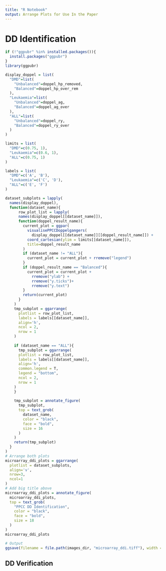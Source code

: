 ```yaml
---
title: "R Notebook"
output: Arrange Plots for Use In the Paper
---
```


# DD Identification

```r
if (!"ggpubr" %in% installed.packages()){
  install.packages("ggpubr")
}
library(ggpubr)

display_doppel = list(
  "DMD"=list(
    "Unbalanced"=doppel_hp_removed,
    "Balanced"=doppel_hp_over_rem
  ),
  "Leukaemia"=list(
    "Unbalanced"=doppel_ag,
    "Balanced"=doppel_ag_over
  ),
  "ALL"=list(
    "Unbalanced"=doppel_ry,
    "Balanced"=doppel_ry_over
  )
)

limits = list(
  "DMD"=c(0.75, 1),
  "Leukaemia"=c(0.6, 1),
  "ALL"=c(0.75, 1)
)

labels = list(
  "DMD"=c('A', 'B'),
  "Leukaemia"=c('C', 'D'),
  "ALL"=c('E', 'F')
)

dataset_subplots = lapply(
  names(display_doppel),
  function(dataset_name){
      row_plot_list = lapply(
      names(display_doppel[[dataset_name]]),
      function(doppel_result_name){
        current_plot = ggpar(
          visualisePPCCDoppelgangers(
            display_doppel[[dataset_name]][[doppel_result_name]]) +
          coord_cartesian(ylim = limits[[dataset_name]]), 
          title=doppel_result_name
        )
        if (dataset_name != "ALL"){
          current_plot = current_plot + rremove("legend")
        }
        if (doppel_result_name == "Balanced"){
          current_plot = current_plot +
            rremove("ylab") +
            rremove("y.ticks")+
            rremove("y.text")
        }
        return(current_plot)
      }
    )
    tmp_subplot = ggarrange(
      plotlist = row_plot_list,
      labels = labels[[dataset_name]],
      align='h',
      ncol = 2, 
      nrow = 1
    ) 
    
    if (dataset_name == "ALL"){
      tmp_subplot = ggarrange(
      plotlist = row_plot_list,
      labels = labels[[dataset_name]],
      align='h',
      common.legend = T,
      legend = "bottom",
      ncol = 2, 
      nrow = 1
    ) 
    }
    
    tmp_subplot = annotate_figure(
      tmp_subplot,
      top = text_grob(
        dataset_name,
        color = "black",
        face = "bold",
        size = 16
      )
    ) 
    return(tmp_subplot)
  }
)
# Arrange both plots
microarray_ddi_plots = ggarrange(
  plotlist = dataset_subplots,
  align='v',
  nrow=3,
  ncol=1
)
# Add big title above
microarray_ddi_plots = annotate_figure(
  microarray_ddi_plots,
  top = text_grob(
    "PPCC DD Identification",
    color = "black",
    face = "bold",
    size = 18
  )
)
microarray_ddi_plots
```

```r
# Output
ggsave(filename = file.path(images_dir, "microarray_ddi.tiff"), width = 10, height = 12, device='tiff')
```



## DD Verification

```r

```


